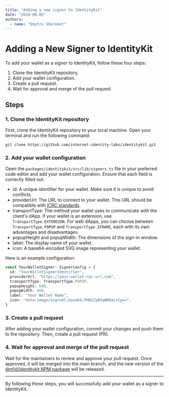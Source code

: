```yaml
---
title: "Adding a new signer to IdentityKit"
date: "2024-08-05"
authors:
  - name: "Dmytro Sheremet"
---
```


# Adding a New Signer to IdentityKit

To add your wallet as a signer to IdentityKit, follow these four steps:

1. Clone the IdentityKit repository.
2. Add your wallet configuration.
3. Create a pull request.
4. Wait for approval and merge of the pull request.

## Steps

### 1. Clone the IdentityKit repository

First, clone the IdentityKit repository to your local machine. Open your terminal and run the
following command:

```bash
git clone https://github.com/internet-identity-labs/identitykit.git
```

### 2. Add your wallet configuration

Open the `packages/identitykit/src/lib/signers.ts` file in your preferred code editor and add your
wallet configuration. Ensure that each field is correctly filled out:

- id: A unique identifier for your wallet. Make sure it is unique to avoid conflicts.
- providerUrl: The URL to connect to your wallet. This URL should be compatible with
  [ICRC standards](https://github.com/dfinity/wg-identity-authentication/tree/main).
- transportType: The method your wallet uses to communicate with the client's dApp. If your wallet
  is an extension, use `TransportType.EXTENSION`. For web dApps, you can choose between
  `TransportType.POPUP` and `TransportType.IFRAME`, each with its own advantages and disadvantages.
- popupHeight and popupWidth: The dimensions of the sign-in window.
- label: The display name of your wallet.
- icon: A base64-encoded SVG image representing your wallet.

Here is an example configuration:

```typescript
const YourWalletSigner: SignerConfig = {
  id: "YourWalletSignerIdentifier",
  providerUrl: "https://your-wallet-rpc-url.com",
  transportType: TransportType.POPUP,
  popupHeight: 640,
  popupWidth: 450,
  label: "Your Wallet Name",
  icon: "data:image/svg+xml;base64,PHN2ZyB3aWR0ac+Cg==",
}
```

### 3. Create a pull request

After adding your wallet configuration, commit your changes and push them to the repository. Then,
create a pull request (PR).

### 4. Wait for approval and merge of the pull request

Wait for the maintainers to review and approve your pull request. Once approved, it will be merged
into the main branch, and the new version of the
[@nfid/identitykit NPM package](https://www.npmjs.com/package/@nfid/identitykit) will be released.

---

By following these steps, you will successfully add your wallet as a signer to IdentityKit.
